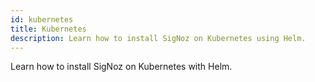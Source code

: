 ```yaml
---
id: kubernetes
title: Kubernetes
description: Learn how to install SigNoz on Kubernetes using Helm.
---
```


Learn how to install SigNoz on Kubernetes with Helm.


<DocCardContainer>
<DocCard
    title="📄️ Deploying to AWS"
    description="First, we need to set up a Kubernetes cluster (see the official AWS documentation for more info)."
    href="/docs/install/kubernetes/aws"
/>

<DocCard
    title="📄️ Deploying to GCP"
    description="First, we need to set up a Kubernetes cluster (see the official GCP documentation for more info)."
    href="/docs/install/kubernetes/gcp"
/>


<DocCard
    title="📄️ Deploying with Helm directly"
    description="Follow the steps on this page to install SigNoz on other Kubernetes Cloud Platform and bare-metal servers with Helm"
    href="/docs/install/kubernetes/others"
/>


</DocCardContainer>